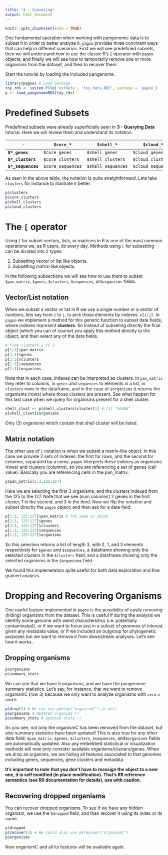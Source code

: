 ```yaml
---
title: "4 - Subseting"
output: html_document
---
```


```r
knitr::opts_chunk$set(echo = TRUE)
```

One fundamental operation when working with pangenomic data is to subset it in order to better analyze it. `pagoo` provides three convinent ways that can help in different scenarios. First we will see predefined subsets, then we will understand how to use the classic R's `[` operator with `pagoo` objects, and finally we will see how to temporarily remove one or more organisms from the dataset, and then to recover them.

Start the tutorial by loading the included pangenome.

```r
library(pagoo) # Load package
toy_rds <- system.file('extdata', 'toy_data.RDS', package = 'pagoo')
p <- load_pangenomeRDS(toy_rds)
```

# Predefined Subsets

Predefined subsets were already superficially seen in **3 - Querying Data** tutorial. Here we will review them and understand its notation.

 | - | `$core_*` | `$shell_*` | `$cloud_*` |
 | --- | --- | --- | --- |
 | **`$*_genes`** | `$core_genes` | `$shell_genes` | `$cloud_genes` |
 | **`$*_clusters`** | `$core_clusters` | `$shell_clusters` | `$cloud_clusters` |
 | **`$*_sequences`** | `$core_sequences` | `$shell_sequences` | `$cloud_sequences` |

As seen in the above table, the notation is quite straightforward. Lets take `clusters` for instance to illustrate it better.

```r
p$clusters
p$core_clusters
p$shell_clusters
p$cloud_clusters
```

# The `[` operator

Using `[` for subset vectors, lists, or matrices in R is one of the most common operations we, as R users, do every day. Methods using `[` for subsetting can be divided into 2 types: 

1. Subsetting vector or list like objects.
2. Subsetting matrix-like objects.

In the following subsections we will see how to use them to subset `$pan_matrix`, `$genes`, `$clusters`, `$sequences`, or`$organisms` fields.

## Vector/List notation

When we subset a vector or list in R we use a single number or a vector of numbers, lets say from `i` to `j`, to pick those elements by indexes: `x[i:j]`. In `pagoo` we implement a method for this generic function to subset data fields, where indexes represent **clusters**. So instead of subseting directly the final object (which you can of course) you apply this method directly to the object, and then select any of the data fields.

```r
# From clusters 1 to 3
p[1:3]$pan_matrix
p[1:3]$genes
p[1:3]$clusters
p[1:3]$sequences
p[1:3]$organisms
```
Note that in each case, indexes can be interpreted as clusters. In `pan_matrix` they refer to columns, in `genes` and `sequences` to elements in a list, in `clusters` rows in the dataframe, and in the case of `$organisms` it returns the organisms (rows) where those clusters are present. See what happen for this last case when we query for organisms present for a shell cluster:

```r
shell_clust <- p$shell_clusters$cluster[1] # [1] "OG008"
p[shell_clust]$organisms
```
Only (3) organisms which contain that shell cluster will be listed.

## Matrix notation
The other use of `[` notation is when we subset a matrix-like object. In this case we provide 2 sets of indexes: the first for rows, and the second for columns, separated by a coma. `pagoo` interprets these indexes as organisms (rows) and clusters (columns), so you are referencing a set of genes (cell value). Basically you are referencing cells in the pan_matrix.

```r
p$pan_matrix[1:3,125:127]
```
Here we are selecting the first 3 organisms, and the clusters indexed from the 125 to the 127. Note that we see (sum columns) 2 genes in the first cluster, 1 in the second, and 3 in the third. Now we flip the notation and subset directly the `pagoo` object, and then ask for a data field:

```r
p[1:3, 125:127]$pan_matrix # The same as above
p[1:3, 125:127]$genes
p[1:3, 125:127]$clusters
p[1:3, 125:127]$sequences
p[1:3, 125:127]$organisms
```
So this selection returns a list of length 3, with 2, 1, and 3 elements respectively for `$genes` and `$sequences`, a dataframe showing only the selected clusters in the `$clusters` field, and a dataframe showing only the selected organisms in the `$organisms` field.

We found this implemetation quite useful for both data exploration and fine grained analysis.


# Dropping and Recovering Organisms

One useful feature implemented in `pagoo` is the possibility of easily removing (hiding) organisms from the dataset. This is useful if during the analysis we identify some genome with weird charactersitics (i.e. potentially contaminated), or if we want to focus just in a subset of genomes of interest given any metadata value, or if we included an outgroup for phylogenetic purposes but we want to remove it from downstream analyses. Let's see how it works..

## Dropping organisms
```r
p$organisms
p$summary_stats
```
We can see that we have 5 organisms, and we have the pangenome summary statistics. Let's say, for instance, that we want to remove organismC (row 3) because we only want to analyze organisms with `sero` `a` and `b`.

```r
p$drop(3) # We can use p$drop("organismC") as well
p$organisms # Updated organims !!
p$summary_stats # Updated stats !!
```
As you see, not only the organismC has been removed from the dataset, but also summary statistics have been updated! This is also true for any other data field: `$pan_matrix`, `$genes`, `$clusters`, `$sequences`, and`$organisms` fields are automatically updated. Also any embebbed statistical or visualization methods will now only consider available organisms/clusters/genes. When we drop an organims, we are hiding all features associated to that genomes including genes, sequences, gene clusters and metadata. 

**It's important to note that you don't have to reassign the object to a new one, it is self modified (in place modification). That's R6 reference semantics (see R6 documentation for details), use with caution.**

## Recovering dropped organisms
You can recover dropped organisms. To see if we have any hidden organism, we use the `$dropped` field, and then recover it using its index or its name.
```r
p$dropped
p$recover(3) # We could also use p$recover("organismC")
p$organisms
```
Now organismC and all its features will be available again.
